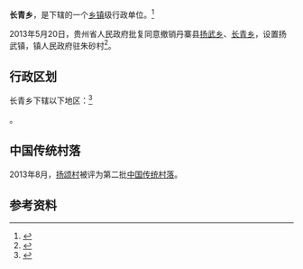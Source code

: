 {{中国乡级行政区|52/26/36/200/000}}

'''长青乡'''，是{{PRC admin/fullname|52/26/36/200/000|3}}下辖的一个[[乡镇|乡镇]]级行政单位。<ref>{{PRC admin/ref sgc|{{PRC admin/parent|52/26/36/200/000}}}}</ref>

2013年5月20日，贵州省人民政府批复同意撤销丹寨县[[扬武乡|扬武乡]]、[[长青乡_(丹寨县)|长青乡]]，设置扬武镇，镇人民政府驻朱砂村<ref>{{Cite web |url=http://gzsrmzfgb.gzgov.gov.cn/show.aspx?id=7931 |title=省人民政府关于同意黔东南自治州丹寨县扬武乡长青乡撤乡设镇的批复（黔府函〔2013〕102号） |access-date=2017-09-06 |archive-url=https://web.archive.org/web/20170907034335/http://gzsrmzfgb.gzgov.gov.cn/show.aspx?id=7931 |archive-date=2017-09-07 |dead-url=yes }}</ref>。

== 行政区划 ==

长青乡下辖以下地区：<ref>{{PRC admin/ref sgc|52/26/36/200/000}}</ref>

{{PRC admin/children|52/26/36/200/000}}。

==中国传统村落==
2013年8月，[[扬颂村|扬颂村]]被评为第二批[[中国传统村落|中国传统村落]]。

== 参考资料 ==

{{reflist}}

{{行政区划小作品}}
{{PRC admin/navcat|52/26/36/200/000}}